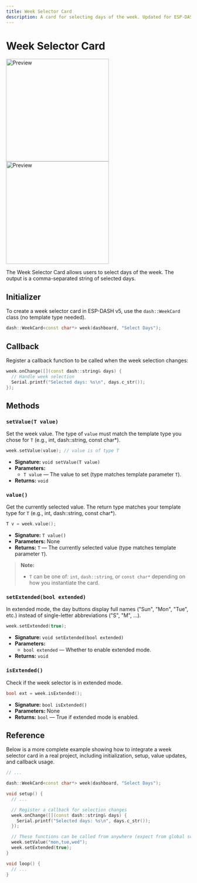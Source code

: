 ```yaml
---
title: Week Selector Card
description: A card for selecting days of the week. Updated for ESP-DASH v5 API.
---
```



# Week Selector Card

<ProCallout />

<img className="my-6 hidden dark:block" src="/img/v5/cards/dark/week-selector.png" width="280px" alt="Preview" />
<img className="my-6 dark:hidden" src="/img/v5/cards/light/week-selector.png" width="280px" alt="Preview" />

The Week Selector Card allows users to select days of the week. The output is a comma-separated string of selected days.

## Initializer

To create a week selector card in ESP-DASH v5, use the `dash::WeekCard` class (no template type needed).

```cpp
dash::WeekCard<const char*> week(dashboard, "Select Days");
```

## Callback

Register a callback function to be called when the week selection changes:
```cpp
week.onChange([](const dash::string& days) {
  // Handle week selection
  Serial.printf("Selected days: %s\n", days.c_str());
});
```

## Methods

### `setValue(T value)`
Set the week value. The type of `value` must match the template type you chose for `T` (e.g., int, dash::string, const char*).
```cpp
week.setValue(value); // value is of type T
```
- **Signature:** `void setValue(T value)`
- **Parameters:**
  - `T value` — The value to set (type matches template parameter `T`).
- **Returns:** `void`

### `value()`
Get the currently selected value. The return type matches your template type for `T` (e.g., int, dash::string, const char*).
```cpp
T v = week.value();
```
- **Signature:** `T value()`
- **Parameters:** None
- **Returns:** `T` — The currently selected value (type matches template parameter `T`).

> **Note:**
> - `T` can be one of: `int`, `dash::string`, or `const char*` depending on how you instantiate the card.

### `setExtended(bool extended)`
In extended mode, the day buttons display full names ("Sun", "Mon", "Tue", etc.) instead of single-letter abbreviations ("S", "M", ...).
```cpp
week.setExtended(true);
```
- **Signature:** `void setExtended(bool extended)`
- **Parameters:**
  - `bool extended` — Whether to enable extended mode.
- **Returns:** `void`

### `isExtended()`
Check if the week selector is in extended mode.
```cpp
bool ext = week.isExtended();
```
- **Signature:** `bool isExtended()`
- **Parameters:** None
- **Returns:** `bool` — True if extended mode is enabled.

## Reference

Below is a more complete example showing how to integrate a week selector card in a real project, including initialization, setup, value updates, and callback usage.

```cpp
// ...

dash::WeekCard<const char*> week(dashboard, "Select Days");

void setup() {
  // ...

  // Register a callback for selection changes
  week.onChange([](const dash::string& days) {
    Serial.printf("Selected days: %s\n", days.c_str());
  });

  // These functions can be called from anywhere (expect from global scope)
  week.setValue("mon,tue,wed"); 
  week.setExtended(true);
}

void loop() {
  // ...
}
```
